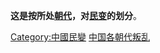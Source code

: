 {{Catnav|頁面分類|社会|政治|朝代|中国朝代}} 
{{Catnav|頁面分類|历史|各國歷史|中国历史|中国朝代}}

'''这是按所处[[中国朝代|朝代]]，对[[:Category:中國民變|民变]]的划分'''。

[[Category:中國民變|Category:中國民變]]
[[Category:中国各朝代叛乱|]]